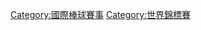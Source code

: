 {{Catmore}}
{{Commonscat|Baseball World Cup}}

[[Category:國際棒球賽事|Category:國際棒球賽事]]
[[Category:世界錦標賽|Category:世界錦標賽]]